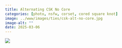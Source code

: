 ```yaml
---
title: Alternating CSK No Core
categories: [photo, nsfw, corset, cored square knot]
image: ../www/images/ties/csk-alt-no-core.jpg
image-alt: ""
date: 2025-03-06
---
```



![](../www/images/ties/csk-alt-no-core.jpg)

